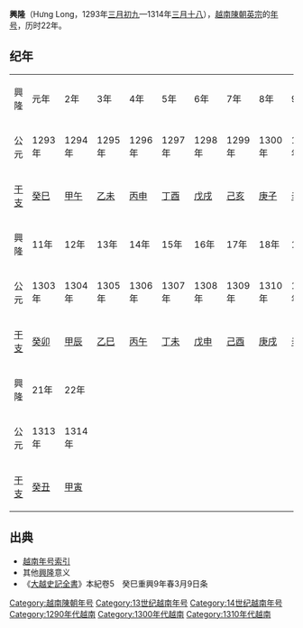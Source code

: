 {{Eranamebox|年号=興隆
|起讫时间= 1293年[[三月初九|三月初九]]—1314年[[三月十八|三月十八]]
|政权= [[越南陳朝|越南陳朝]]
|帝王= 英宗[[陳烇|陳烇]]
|历时= 22年
|timeline=
|说明=
}}
'''興隆'''（Hưng Long，1293年[[三月初九|三月初九]]—1314年[[三月十八|三月十八]]），[[越南陳朝|越南陳朝]][[陳英宗|英宗]]的[[年号|年号]]，历时22年。

==纪年==
{| class="wikitable" style="background-color:#ffffff;text-align:center"
|- style="background-color:#cccccc;font-weight:bold"
|興隆||元年||2年||3年||4年||5年||6年||7年||8年||9年||10年
|-
|公元||1293年||1294年||1295年||1296年||1297年||1298年||1299年||1300年||1301年||1302年
|- 
|[[干支|干支]]||[[癸巳|癸巳]]||[[甲午|甲午]]||[[乙未|乙未]]||[[丙申|丙申]]||[[丁酉|丁酉]]||[[戊戌|戊戌]]||[[己亥|己亥]]||[[庚子|庚子]]||[[辛丑|辛丑]]||[[壬寅|壬寅]]
|- style="background-color:#cccccc;font-weight:bold"
|興隆||11年||12年||13年||14年||15年||16年||17年||18年||19年||20年
|-
|公元||1303年||1304年||1305年||1306年||1307年||1308年||1309年||1310年||1311年||1312年
|- 
|[[干支|干支]]||[[癸卯|癸卯]]||[[甲辰|甲辰]]||[[乙巳|乙巳]]||[[丙午|丙午]]||[[丁未|丁未]]||[[戊申|戊申]]||[[己酉|己酉]]||[[庚戌|庚戌]]||[[辛亥|辛亥]]||[[壬子|壬子]]
|- style="background-color:#cccccc;font-weight:bold"
|興隆||21年||22年
|-
|公元||1313年||1314年
|- 
|[[干支|干支]]||[[癸丑|癸丑]]||[[甲寅|甲寅]]
|}

==出典==
*[[越南年号索引|越南年号索引]]
*其他[[興隆|興隆]]意义
*《[[大越史記全書|大越史記全書]]》本紀卷5　癸巳重興9年春3月9日条

{{年号|[[重興|重興]]|[[越南年号索引|越南陳朝年号]]|[[大慶_(陳明宗)|大慶]]}}
{{越南年號}}
[[Category:越南陳朝年号|Category:越南陳朝年号]]
[[Category:13世纪越南年号|Category:13世纪越南年号]]
[[Category:14世纪越南年号|Category:14世纪越南年号]]
[[Category:1290年代越南|Category:1290年代越南]]
[[Category:1300年代越南|Category:1300年代越南]]
[[Category:1310年代越南|Category:1310年代越南]]